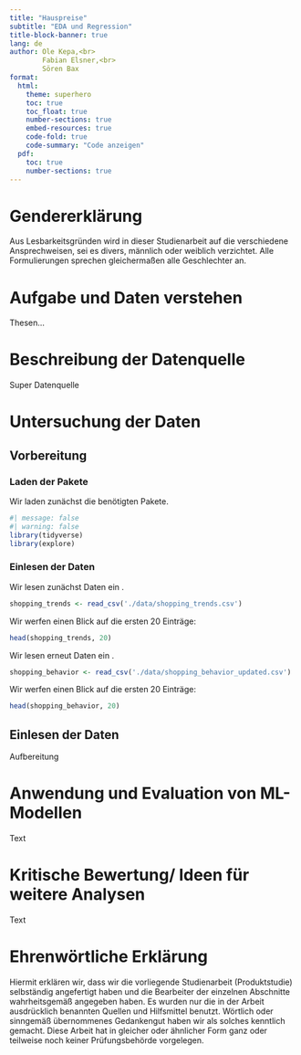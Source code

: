 ```yaml
---
title: "Hauspreise"
subtitle: "EDA und Regression"
title-block-banner: true
lang: de
author: Ole Kepa,<br>
        Fabian Elsner,<br>
        Sören Bax
format: 
  html: 
    theme: superhero
    toc: true
    toc_float: true
    number-sections: true
    embed-resources: true
    code-fold: true
    code-summary: "Code anzeigen"
  pdf: 
    toc: true
    number-sections: true
---
```


# Gendererklärung
Aus Lesbarkeitsgründen wird in dieser Studienarbeit auf die verschiedene Ansprechweisen, sei es divers, männlich oder weiblich verzichtet. Alle Formulierungen sprechen gleichermaßen alle Geschlechter an.

# Aufgabe und Daten verstehen

Thesen...

# Beschreibung der Datenquelle

Super Datenquelle

# Untersuchung der Daten

## Vorbereitung

### Laden der Pakete

Wir laden zunächst die benötigten Pakete.

```r
#| message: false
#| warning: false
library(tidyverse)
library(explore)
```

### Einlesen der Daten

Wir lesen zunächst Daten ein .

```r
shopping_trends <- read_csv('./data/shopping_trends.csv')
```

Wir werfen einen Blick auf die ersten 20 Einträge:

```r
head(shopping_trends, 20)
```

Wir lesen erneut Daten ein .

```r
shopping_behavior <- read_csv('./data/shopping_behavior_updated.csv')
```

Wir werfen einen Blick auf die ersten 20 Einträge:

```r
head(shopping_behavior, 20)
```

## Einlesen der Daten

Aufbereitung

# Anwendung und Evaluation von ML-Modellen

Text

# Kritische Bewertung/ Ideen für weitere Analysen

Text


# Ehrenwörtliche Erklärung
Hiermit erklären wir, dass wir die vorliegende Studienarbeit (Produktstudie) selbständig angefertigt haben und die Bearbeiter der einzelnen Abschnitte wahrheitsgemäß angegeben haben. Es wurden nur die in der Arbeit ausdrücklich benannten Quellen und Hilfsmittel benutzt. Wörtlich oder sinngemäß übernommenes Gedankengut haben wir als solches kenntlich gemacht. Diese Arbeit hat in gleicher oder ähnlicher Form ganz oder teilweise noch keiner Prüfungsbehörde vorgelegen.
